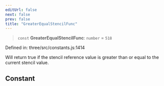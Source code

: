 ```yaml
---
editUrl: false
next: false
prev: false
title: "GreaterEqualStencilFunc"
---
```


> `const` **GreaterEqualStencilFunc**: `number` = `518`

Defined in: three/src/constants.js:1414

Will return true if the stencil reference value is greater than or equal to the current stencil value.

## Constant
